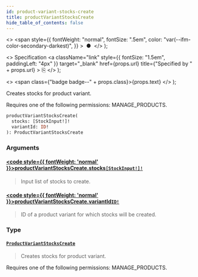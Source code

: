 ```yaml
---
id: product-variant-stocks-create
title: productVariantStocksCreate
hide_table_of_contents: false
---
```


  <>
    <span
      style={{
        fontWeight: "normal",
        fontSize: ".5em",
        color: "var(--ifm-color-secondary-darkest)",
      }}
    >
      &nbsp;●&nbsp;
    </span>
  </>
);

  <>
    Specification
    <a
      className="link"
      style={{ fontSize: "1.5em", paddingLeft: "4px" }}
      target="\_blank"
      href={props.url}
      title={"Specified by " + props.url}
    >
      ⎘
    </a>
  </>
);

  <>
    <span class={"badge badge--" + props.class}>{props.text}</span>
  </>
);

Creates stocks for product variant.

Requires one of the following permissions: MANAGE_PRODUCTS.

```graphql
productVariantStocksCreate(
  stocks: [StockInput!]!
  variantId: ID!
): ProductVariantStocksCreate
```

### Arguments

#### [<code style={{ fontWeight: 'normal' }}>productVariantStocksCreate.<b>stocks</b></code>](#)<Bullet />[`[StockInput!]!`](../../../developer/api-reference/inputs/stock-input) <Badge class="secondary" text="non-null"/> <Badge class="secondary" text="input"/>

> Input list of stocks to create.

#### [<code style={{ fontWeight: 'normal' }}>productVariantStocksCreate.<b>variantId</b></code>](#)<Bullet />[`ID!`](../../../developer/api-reference/scalars/id) <Badge class="secondary" text="non-null"/> <Badge class="secondary" text="scalar"/>

> ID of a product variant for which stocks will be created.

### Type

#### [`ProductVariantStocksCreate`](../../../developer/api-reference/objects/product-variant-stocks-create) <Badge class="secondary" text="object"/>

> Creates stocks for product variant.

Requires one of the following permissions: MANAGE_PRODUCTS.

>
